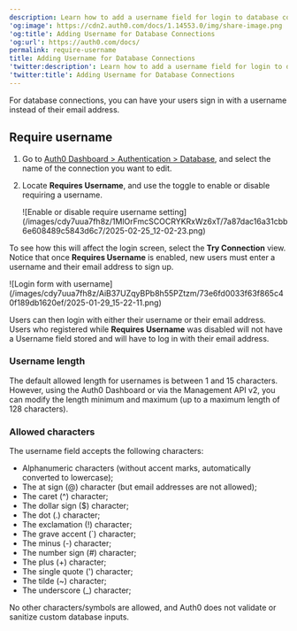 ```yaml
---
description: Learn how to add a username field for login to database connections.
'og:image': https://cdn2.auth0.com/docs/1.14553.0/img/share-image.png
'og:title': Adding Username for Database Connections
'og:url': https://auth0.com/docs/
permalink: require-username
title: Adding Username for Database Connections
'twitter:description': Learn how to add a username field for login to database connections.
'twitter:title': Adding Username for Database Connections
---
```

For database connections, you can have your users sign in with a username instead of their email address.

## Require username

1. Go to [Auth0 Dashboard > Authentication > Database](https://manage.auth0.com/#/connections/database), and select the name of the connection you want to edit.
2. Locate **Requires Username**, and use the toggle to enable or disable requiring a username.

   <Frame>![Enable or disable require username setting](/images/cdy7uua7fh8z/1MlOrFmcSCOCRYKRxWz6xT/7a87dac16a31cbb6e608489c5843d6c7/2025-02-25_12-02-23.png)</Frame>

To see how this will affect the login screen, select the **Try Connection** view. Notice that once **Requires Username** is enabled, new users must enter a username and their email address to sign up.

<Frame>![Login form with username](/images/cdy7uua7fh8z/AiB37UZqyBPb8h55PZtzm/73e6fd0033f63f865c40f189db1620ef/2025-01-29_15-22-11.png)</Frame>

Users can then login with either their username or their email address. Users who registered while **Requires Username** was disabled will not have a Username field stored and will have to log in with their email address.

### Username length

The default allowed length for usernames is between 1 and 15 characters. However, using the <Tooltip tip="Auth0 Dashboard: Auth0's main product to configure your services." cta="View Glossary" href="/glossary?term=Auth0+Dashboard">Auth0 Dashboard</Tooltip> or via the <Tooltip tip="Management API: A product to allow customers to perform administrative tasks." cta="View Glossary" href="/glossary?term=Management+API">Management API</Tooltip> v2, you can modify the length minimum and maximum (up to a maximum length of 128 characters).

### Allowed characters

The username field accepts the following characters:

* Alphanumeric characters (without accent marks, automatically converted to lowercase);
* The at sign (@) character (but email addresses are not allowed);
* The caret (^) character;
* The dollar sign ($) character;
* The dot (.) character;
* The exclamation (!) character;
* The grave accent (\`) character;
* The minus (-) character;
* The number sign (#) character;
* The plus (+) character;
* The single quote (') character;
* The tilde (~) character;
* The underscore (_) character;

No other characters/symbols are allowed, and Auth0 does not validate or sanitize custom database inputs.